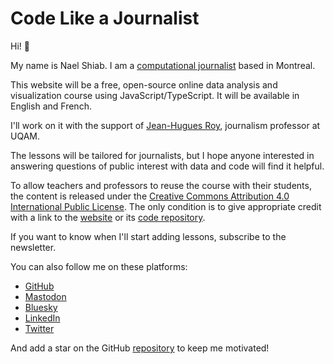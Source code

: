# Code Like a Journalist


Hi! 👋

My name is Nael Shiab. I am a [computational journalist](https://www.naelshiab.com/) based in Montreal.

This website will be a free, open-source online data analysis and visualization course using JavaScript/TypeScript. It will be available in English and French.

I'll work on it with the support of [Jean-Hugues Roy](https://github.com/jhroy), journalism professor at UQAM.

The lessons will be tailored for journalists, but I hope anyone interested in answering questions of public interest with data and code will find it helpful.

To allow teachers and professors to reuse the course with their students, the content is released under the [Creative Commons Attribution 4.0 International Public License](https://creativecommons.org/licenses/by/4.0/?ref=chooser-v1). The only condition is to give appropriate credit with a link to the [website](https://www.code-like-a-journalist.com/) or its [code repository](https://github.com/nshiab/code-like-a-journalist).

If you want to know when I'll start adding lessons, subscribe to the newsletter.

<Newsletter />

You can also follow me on these platforms:

- [GitHub](https://github.com/nshiab)
- [Mastodon](https://vis.social/@naelshiab)
- [Bluesky](https://bsky.app/profile/naelshiab.bsky.social)
- [LinkedIn](https://www.linkedin.com/mynetwork/)
- [Twitter](https://twitter.com/NaelShiab)

And add a star on the GitHub [repository](https://github.com/nshiab/code-like-a-journalist) to keep me motivated!
